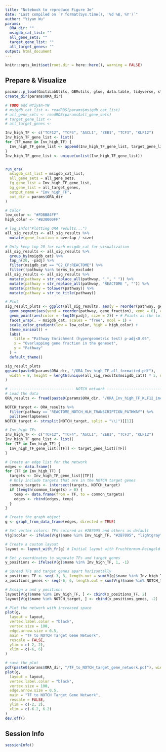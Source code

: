 ```yaml
---
title: "Notebook to reproduce Figure 3e"
date: "Last compiled on `r format(Sys.time(), '%d %B, %Y')`"
author: "Yiyan Wu"
params:
  ORA_dir: ""
  msigdb_cat_list: ""
  all_gene_sets: ""
  target_gene_list: ""
  all_target_genes: ""
output: html_document
---
```



```r
knitr::opts_knit$set(root.dir = here::here(), warning = FALSE)
```

## Prepare & Visualize
```r
pacman::p_load(GaitiLabUtils, GBMutils, glue, data.table, tidyverse, stringr)
create_dir(params$ORA_dir)

# TODO add @Yiyan-YW
# msigdb_cat_list <- readRDS(params$msigdb_cat_list)
# all_gene_sets <- readRDS(params$all_gene_sets)
# target_gene_list <-
# all_target_genes <-

Inv_high_TF <- c("TCF12", "TCF4", "ASCL1", "ZEB1", "TCF3", "KLF12")
Inv_high_TF_gene_list <- list()
for (TF_name in Inv_high_TF) {
  Inv_high_TF_gene_list <- append(Inv_high_TF_gene_list, target_gene_list[[TF_name]])
}
Inv_high_TF_gene_list <- unique(unlist(Inv_high_TF_gene_list))


run_ora(
  msigdb_cat_list = msigdb_cat_list,
  all_gene_sets = all_gene_sets,
  fg_gene_list = Inv_high_TF_gene_list,
  bg_gene_list = all_target_genes,
  output_name = "Inv_high_TF",
  out_dir = params$ORA_dir
)

# Color
low_color <- "#FDBB84FF"
high_color <- "#B30000FF"

# log_info("Plotting ORA results...")
all_sig_results <- all_sig_results %>%
  mutate(gene_fraction = overlap / size)

# Only keep top 20 for each msigdb_cat for visualization
all_sig_results <- all_sig_results %>%
  group_by(msigdb_cat) %>%
  top_n(20, -padj) %>%
  filter(msigdb_cat == "C2_CP:REACTOME") %>%
  filter(!pathway %in% terms_to_exclude)
all_sig_results <- all_sig_results %>%
  mutate(pathway = str_replace_all(pathway, "_", " ")) %>%
  mutate(pathway = str_replace_all(pathway, "REACTOME ", "")) %>%
  mutate(pathway = tolower(pathway)) %>%
  mutate(pathway = str_to_title(pathway))
```


```r
# Plot
sig_result_plots <- ggplot(all_sig_results, aes(y = reorder(pathway, gene_fraction), x = gene_fraction)) +
  geom_segment(aes(yend = reorder(pathway, gene_fraction), xend = 0), color = "grey") + # Add lines for the lollipop stick
  geom_point(aes(color = -log10(padj), size = 2)) + # Points as the lollipop heads
  facet_wrap(. ~ msigdb_cat, scales = "free", ncol = 1) +
  scale_color_gradient(low = low_color, high = high_color) +
  theme_minimal() +
  labs(
    title = "Pathway Enrichment (hypergeometric test) p-adj<0.05",
    x = "Overlapping gene fraction in the geneset",
    y = "Pathway"
  ) +
  default_theme()

sig_result_plots
ggsave(paste0(params$ORA_dir, "/ORA_Inv_high_TF_all_formatted.pdf"),
  width = 8, height = length(unique(all_sig_results$msigdb_cat)) * 5, units = "in", bg = "white"
)
```

```r
# ----------------------------- NOTCH network ----------------------------- #
# Load the data
ORA_results <- fread(paste0(params$ORA_dir, "/ORA_Inv_high_TF_KLF12_included.csv"))

NOTCH_target <- ORA_results %>%
  filter(pathway == "REACTOME_NOTCH_HLH_TRANSCRIPTION_PATHWAY") %>%
  pull(overlapGenes)
NOTCH_target <- strsplit(NOTCH_target, split = "\\|")[[1]]

# Inv_high TFs
Inv_high_TF <- c("TCF12", "TCF4", "ASCL1", "ZEB1", "TCF3", "KLF12")
Inv_high_TF_gene_list <- list()
for (TF in Inv_high_TF) {
  Inv_high_TF_gene_list[[TF]] <- target_gene_list[[TF]]
}

# Create an edge list for the network
edges <- data.frame()
for (TF in Inv_high_TF) {
  targets <- Inv_high_TF_gene_list[[TF]]
  # Only include targets that are in the NOTCH target genes
  common_targets <- intersect(targets, NOTCH_target)
  if (length(common_targets) > 0) {
    temp <- data.frame(from = TF, to = common_targets)
    edges <- rbind(edges, temp)
  }
}

# Create the graph object
g <- graph_from_data_frame(edges, directed = TRUE)

# Set vertex colors: TFs colored as #2B7095 and others as default
V(g)$color <- ifelse(V(g)$name %in% Inv_high_TF, "#2B7095", "lightgray")

# Create a custom layout
layout <- layout_with_fr(g) # Initial layout with Fruchterman-Reingold

# Set y-coordinates to separate TFs and target genes
y_positions <- ifelse(V(g)$name %in% Inv_high_TF, 1, -1)

# Spread TFs and target genes apart horizontally
x_positions_TF <- seq(-3, 3, length.out = sum(V(g)$name %in% Inv_high_TF))
x_positions_genes <- seq(-6, 6, length.out = sum(V(g)$name %in% NOTCH_target))

# Assign x and y positions
layout[V(g)$name %in% Inv_high_TF, ] <- cbind(x_positions_TF, 2)
layout[V(g)$name %in% NOTCH_target, ] <- cbind(x_positions_genes, -2)
```

```r
# Plot the network with increased space
plot(g,
  layout = layout,
  vertex.label.color = "black",
  vertex.size = 100,
  edge.arrow.size = 0.5,
  main = "TF to NOTCH Target Gene Network",
  rescale = FALSE,
  ylim = c(-2, 2),
  xlim = c(-6, 6)
)

# save the plot
pdf(paste0(params$ORA_dir, "/TF_to_NOTCH_target_gene_network.pdf"), width = 12, height = 6)
plot(g,
  layout = layout,
  vertex.label.color = "black",
  vertex.size = 100,
  edge.arrow.size = 0.5,
  main = "TF to NOTCH Target Gene Network",
  rescale = FALSE,
  ylim = c(-2, 2),
  xlim = c(-6.2, 6.2)
)
dev.off()
```
## Session Info
```r
sessionInfo()
```


